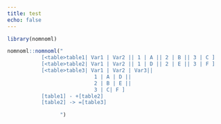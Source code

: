 ```yaml
---
title: test
echo: false
---
```




```r
library(nomnoml)
```


```r
nomnoml::nomnoml("
           [<table>table1| Var1 | Var2 || 1 | A || 2 | B || 3 | C ]
           [<table>table2| Var1 | Var2 || 1 | D || 2 | E || 3 | F ]
           [<table>table3| Var1 | Var2 | Var3|| 
                            1 | A | D || 
                            2 | B | E || 
                            3 | C| F ]
           [table1] - +[table2]
           [table2] -> =[table3]

                 ")

```





